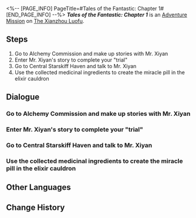 <%-- [PAGE_INFO]
PageTitle=#Tales of the Fantastic: Chapter 1#
[END_PAGE_INFO] --%>
{{Stub|Dialogue.}}
{{Mission Infobox
|id            = 8002211
|title         = 
|image         = <!--Mission Tales of the Fantastic Chapter 1.png-->
|type          = Adventure
|event_name    = 
|chapter       = 
|requirements  = [[Trailblaze Mission]] ''[[A Dragon Gallant, Its Ocean Distant]]'' completed
|summary       = Mr. Xiyan has created bizarre stories based on your adventures on the Xianzhou Luofu, claiming they have "great business value." Are his words... really credible?
|characters    = Trailblazer
|startLocation = [[The Xianzhou Luofu]] - [[Central Starskiff Haven]]
|world         = The Xianzhou Luofu
|area          = Central Starskiff Haven
|prev          = 
|next          = Tales of the Fantastic: Chapter 2
|rewards       = Stellar Jade*30; Traveler's Guide*3; Refined Aether*2; Credit*25,000
}}
'''''Tales of the Fantastic: Chapter 1''''' is an [[Adventure Mission]] on [[The Xianzhou Luofu]].

==Steps==
# Go to Alchemy Commission and make up stories with Mr. Xiyan
# Enter Mr. Xiyan's story to complete your "trial"
# Go to Central Starskiff Haven and talk to Mr. Xiyan
# Use the collected medicinal ingredients to create the miracle pill in the elixir cauldron

<!--
==Gameplay Notes==

--><!--
==Trial Character==

-->
==Dialogue==
{{Stub Dialogue}}
{{Dialogue End}}

===Go to Alchemy Commission and make up stories with Mr. Xiyan===
{{Mission Description|type=adventure|location=Alchemy Commission|update|Mr. Xiyan wants to adopt your adventure into a storytelling tale. However, due to some commercial reasons, he would like to make some... modifications to your experience.}}
{{Dialogue Start}}
:{{tx}}
{{Dialogue End}}

===Enter Mr. Xiyan's story to complete your "trial"===
{{Mission Description|type=adventure|location=Alchemy Commission|update|In this made-up story, the first Cauldron Master of the Alchemy Commission designed a series of trials for their successors. Only by passing through these trials can one concoct the elixir that can make oneself be born anew.}}
{{Dialogue Start}}
:{{tx}}
{{Dialogue End}}

===Go to Central Starskiff Haven and talk to Mr. Xiyan===
{{Mission Description|type=adventure|location=Central Starskiff Haven|update|Mr. Xiyan seems to be looking for you for something. Go chat with him in Central Starskiff Haven.}}
{{Dialogue Start}}
:{{tx}}
{{Dialogue End}}

===Use the collected medicinal ingredients to create the miracle pill in the elixir cauldron===
{{Mission Description|type=adventure|location=Alchemy Commission|update|You completed the trial form the first Cauldron Master of the Alchemy Commission in Mr. Xiyan's story and collected all the ingredients needed to create the pills. Now is the time to craft these into the miracle pill and facilitate your transformation!}}
{{Dialogue Start}}
:{{tx}}
{{Dialogue End}}

==Other Languages==
{{Other Languages
|en   = Tales of the Fantastic: Chapter 1
|zhs  = 评书奇谭•第一回
|zht  = 評書奇譚•第一回
|ja   = 講談奇譚・第一回
|ko   = 진기한 이야기•제1장
|es   = Narraciones extraordinarias: acto 1
|fr   = Contes fantastiques &mdash; Chapitre&nbsp;1
|ru   = Чудесные сказания. Глава I
|th   = เรื่องเล่าขานตำนานการผจญภัย: บทที่ 1
|vi   = Kỳ Truyện Bình Thư 1
|de   = Geschichten des Fantastischen – Kapitel 1
|id   = Dongeng Luar Biasa - Bag. 1
|pt   = Contos do Fantástico - Capítulo 1
}}

==Change History==
{{Change History|1.2}}
